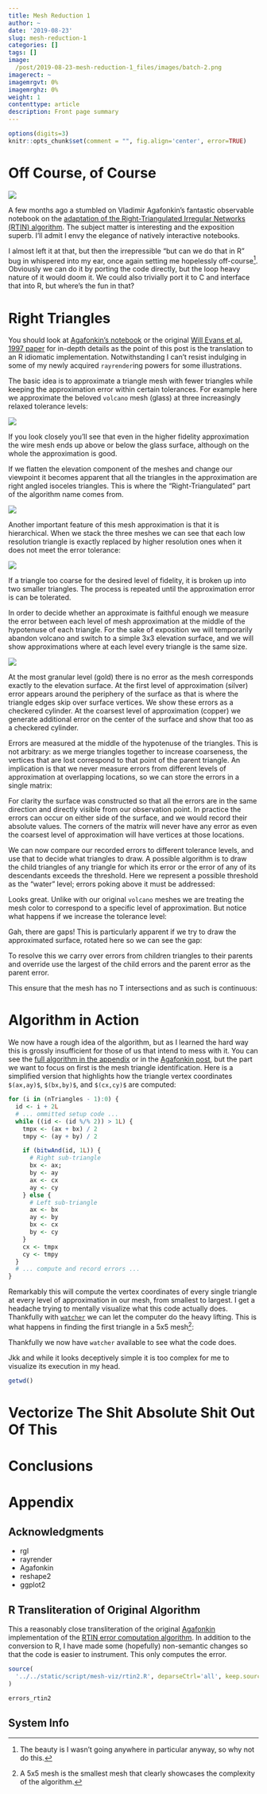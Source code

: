 ```yaml
---
title: Mesh Reduction 1
author: ~
date: '2019-08-23'
slug: mesh-reduction-1
categories: []
tags: []
image:
  /post/2019-08-23-mesh-reduction-1_files/images/batch-2.png
imagerect: ~
imagemrgvt: 0%
imagemrghz: 0%
weight: 1
contenttype: article
description: Front page summary
---
```


```r
options(digits=3)
knitr::opts_chunk$set(comment = "", fig.align='center', error=TRUE)
```

# Off Course, of Course

<!-- this needs to become a shortcode -->
<img
  id='front-img'
  src='/post/2019-08-23-mesh-reduction-1_files/images/batch-2.png'
  class='post-inset-image'
/>

A few months ago a stumbled on Vladimir Agafonkin's fantastic observable
notebook on the [adaptation of the Right-Triangulated Irregular Networks (RTIN)
algorithm][6].  The subject matter is interesting and the exposition superb.
I'll admit I envy the elegance of natively interactive notebooks.

I almost left it at that, but then the irrepressible "but can we do that in R"
bug in whispered into my ear, once again setting me hopelessly
off-course[^off-course].  Obviously we can do it by porting the code directly,
but the loop heavy nature of it would doom it.  We could also trivially port it
to C and interface that into R, but where's the fun in that?

# Right Triangles

You should look at [Agafonkin's notebook][6] or the original [Will Evans et al.
1997 paper][8] for in-depth details as the point of this post is the translation
to an R idiomatic implementation.  Notwithstanding I can't resist indulging in
some of my newly acquired `rayrender`ing powers for some illustrations.

The basic idea is to approximate a triangle mesh with fewer triangles while
keeping the approximation error within certain tolerances.  For example here we
approximate the beloved `volcano` mesh (glass) at three increasingly relaxed
tolerance levels:

<!--
Maybe better here would be to have a full resolution version of first level of
approx on volcano, with glass, and then show the increasing levels with the
original glass?  Should we use the full mesh of volcano, or the already
partially reduced one?
-->

<img class='aligncenter'
  src='/post/2019-08-23-mesh-reduction-1_files/images/glass-and-mesh-3-f-merge.png'
/>

If you look closely you'll see that even in the higher fidelity approximation
the wire mesh ends up above or below the glass surface, although on the whole
the approximation is good.

If we flatten the elevation component of the meshes and change our viewpoint it
becomes apparent that all the triangles in the approximation are right angled
isoceles triangles.  This is where the "Right-Triangulated" part of the
algorithm name comes from.

<img class='aligncenter'
  src='/post/2019-08-23-mesh-reduction-1_files/images/batch-4.png'
/>

Another important feature of this mesh approximation is that it is hierarchical.
When we stack the three meshes we can see that each low resolution triangle is
exactly replaced by higher resolution ones when it does not meet the error
tolerance:

<img class='aligncenter'
  src='/post/2019-08-23-mesh-reduction-1_files/images/batch-1.png'
/>

If a triangle too coarse for the desired level of fidelity, it is broken up into
two smaller triangles.  The process is repeated until the approximation error is
can be tolerated.

In order to decide whether an approximate is faithful enough we measure the
error between each level of mesh approximation at the middle of
the hypotenuse of each triangle.  For the sake of exposition we will temporarily
abandon volcano and switch to a simple 3x3 elevation surface, and we will show
approximations where at each level every triangle is the same size.

<img class='aligncenter'
  src='/post/2019-08-23-mesh-reduction-1_files/images/simple-mesh-s-merge.png'
/>

At the most granular level (gold) there is no error as the mesh corresponds
exactly to the elevation surface.  At the first level of approximation (silver)
error appears around the periphery of the surface as that is where the triangle
edges skip over surface vertices.  We show these errors as a checkered cylinder.
At the coarsest level of approximation (copper) we generate additional error on
the center of the surface and show that too as a checkered cylinder.

Errors are measured at the middle of the hypotenuse of the triangles.  This is
not arbitrary: as we merge triangles together to increase coarseness, the
vertices that are lost correspond to that point of the parent triangle.  An
implication is that we never measure errors from different levels of
approximation at overlapping locations, so we can store the errors in a single
matrix:

<!--
Error matrix, just the cylinders
-->

For clarity the surface was constructed so that all the errors are in the same
direction and directly visible from our observation point.  In practice the
errors can occur on either side of the surface, and we would record their
absolute values.  The corners of the matrix will never have any error as even
the coarsest level of approximation will have vertices at those locations.

We can now compare our recorded errors to different tolerance levels, and use
that to decide what triangles to draw.  A possible algorithm is to draw the
child triangles of any triangle for which its error or the error of any of its
descendants exceeds the threshold.  Here we represent a possible threshold as
the "water" level; errors poking above it must be addressed:

<!--
Error threshold such that worst error in middle and center error trigger.

Image is side by side (left/right):

* Left: error matrix, water level added
* Right: mesh approximation, gold/silver, gold drawn last
-->

Looks great.  Unlike with our original `volcano` meshes we are treating the mesh
color to correspond to a specific level of approximation.  But notice what
happens if we increase the tolerance level:

<!--
Error threshold such that only the worst error triggers

Image is side by side (left/right):

* Left: error matrix, water level added
* Right: mesh approximation, complete mess
-->

Gah, there are gaps!  This is particularly apparent if we try to draw the
approximated surface, rotated here so we can see the gap:

<!--
Glass surface approximated and rotated showing gap
-->

To resolve this we carry over errors from children triangles to their parents
and override use the largest of the child errors and the parent error as the
parent error.  

<!--
Two error matrices:

* Left: original, but with arrows showing errors converging onto parent
* Right: original, but with parent error adding child error stacked on top of it
-->

This ensure that the mesh has no T intersections and as such is
continuous:

<!--
Use same water level as the one that caused the problem before.

Image is side by side (left/right):

* Left: error matrix, water level added
* Right: mesh approximation, complete mess
-->

# Algorithm in Action

We now have a rough idea of the algorithm, but as I learned the hard way this is
grossly insufficient for those of us that intend to mess with it.  You can see
the  [full algorithm in the appendix](#r-transliteration-of-original-algorithm)
or in the [Agafonkin post][6], but the part we want to focus on first is the
mesh triangle identification.  Here is a simplified version that highlights how
the triangle vertex coordinates `$(ax,ay)$`, `$(bx,by)$`, and `$(cx,cy)$` are
computed:

```r
for (i in (nTriangles - 1):0) {
  id <- i + 2L
  # ... ommitted setup code ...
  while ((id <- (id %/% 2)) > 1L) {
    tmpx <- (ax + bx) / 2
    tmpy <- (ay + by) / 2

    if (bitwAnd(id, 1L)) {
      # Right sub-triangle
      bx <- ax;
      by <- ay
      ax <- cx
      ay <- cy
    } else {
      # Left sub-triangle
      ax <- bx
      ay <- by
      bx <- cx
      by <- cy
    }
    cx <- tmpx
    cy <- tmpy
  }
  # ... compute and record errors ...
}
```

Remarkably this will compute the vertex coordinates of every single triangle at
every level of approximation in our mesh, from smallest to largest.  I get a
headache trying to mentally visualize what this code actually does.  Thankfully
with [`watcher`][9] we can let the computer do the heavy lifting.  This
is what happens in finding the first triangle in a 5x5 mesh[^min-complex]:

<!--
Flipbook of 0007-0053.  Do we include the last few bits?
-->

Thankfully we now have `watcher` available to see what the code does.  



Jkk
and while it looks deceptively simple it is
too complex for me to visualize its execution in my head.  

```r
getwd()
```


# Vectorize The Shit Absolute Shit Out Of This



# Conclusions

<!-- this needs to become a shortcode -->
<!-- this is populated by JS in feedback.html partial -->
<div id='feedback-cont'></div>

# Appendix

## Acknowledgments

* rgl
* rayrender
* Agafonkin
* reshape2
* ggplot2

## R Transliteration of Original Algorithm

This a reasonably close transliteration of the original [Agafonkin][6]
implementation of the [RTIN error computation algorithm][8].  In addition to the
conversion to R, I have made some (hopefully) non-semantic changes so that the
code is easier to instrument.  This only computes the error.

```r
source(
  '../../static/script/mesh-viz/rtin2.R', deparseCtrl='all', keep.source=TRUE
)
```
```r
errors_rtin2
```

## System Info

[^off-course]: The beauty is I wasn't going anywhere in particular anyway, so
  why not do this.
[^min-complex]: A 5x5 mesh is the smallest mesh that clearly showcases the
  complexity of the algorithm.

[6]: https://observablehq.com/@mourner/martin-real-time-rtin-terrain-mesh
[7]: https://twitter.com/mdsumner/status/1161994475184373761?s=20
[8]: https://www.cs.ubc.ca/~will/papers/rtin.pdf
[9]: /2019/10/30/visualizing-algorithms/

